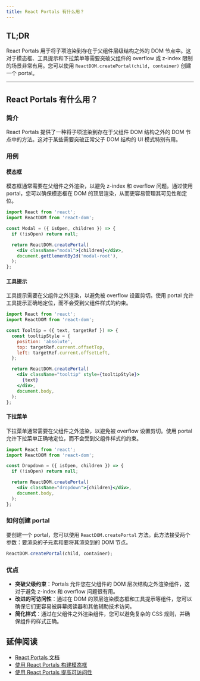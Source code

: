 ```yaml
---
title: React Portals 有什么用？
---
```


## TL;DR

React Portals 用于将子项渲染到存在于父组件层级结构之外的 DOM 节点中。这对于模态框、工具提示和下拉菜单等需要突破父组件的 overflow 或 z-index 限制的场景非常有用。您可以使用 `ReactDOM.createPortal(child, container)` 创建一个 portal。

***

## React Portals 有什么用？

### 简介

React Portals 提供了一种将子项渲染到存在于父组件 DOM 结构之外的 DOM 节点中的方法。这对于某些需要突破正常父子 DOM 结构的 UI 模式特别有用。

### 用例

#### 模态框

模态框通常需要在父组件之外渲染，以避免 z-index 和 overflow 问题。通过使用 portal，您可以确保模态框在 DOM 的顶层渲染，从而更容易管理其可见性和定位。

```jsx
import React from 'react';
import ReactDOM from 'react-dom';

const Modal = ({ isOpen, children }) => {
  if (!isOpen) return null;

  return ReactDOM.createPortal(
    <div className="modal">{children}</div>,
    document.getElementById('modal-root'),
  );
};
```

#### 工具提示

工具提示需要在父组件之外渲染，以避免被 overflow 设置剪切。使用 portal 允许工具提示正确地定位，而不会受到父组件样式的约束。

```jsx
import React from 'react';
import ReactDOM from 'react-dom';

const Tooltip = ({ text, targetRef }) => {
  const tooltipStyle = {
    position: 'absolute',
    top: targetRef.current.offsetTop,
    left: targetRef.current.offsetLeft,
  };

  return ReactDOM.createPortal(
    <div className="tooltip" style={tooltipStyle}>
      {text}
    </div>,
    document.body,
  );
};
```

#### 下拉菜单

下拉菜单通常需要在父组件之外渲染，以避免被 overflow 设置剪切。使用 portal 允许下拉菜单正确地定位，而不会受到父组件样式的约束。

```jsx
import React from 'react';
import ReactDOM from 'react-dom';

const Dropdown = ({ isOpen, children }) => {
  if (!isOpen) return null;

  return ReactDOM.createPortal(
    <div className="dropdown">{children}</div>,
    document.body,
  );
};
```

### 如何创建 portal

要创建一个 portal，您可以使用 `ReactDOM.createPortal` 方法。此方法接受两个参数：要渲染的子元素和要将其渲染到的 DOM 节点。

```jsx
ReactDOM.createPortal(child, container);
```

### 优点

* **突破父级约束**：Portals 允许您在父组件的 DOM 层次结构之外渲染组件，这对于避免 z-index 和 overflow 问题很有用。
* **改进的可访问性**：通过在 DOM 的顶层渲染模态框和工具提示等组件，您可以确保它们更容易被屏幕阅读器和其他辅助技术访问。
* **简化样式**：通过在父组件之外渲染组件，您可以避免复杂的 CSS 规则，并确保组件的样式正确。

## 延伸阅读

* [React Portals 文档](https://reactjs.org/docs/portals.html)
* [使用 React Portals 构建模态框](https://blog.logrocket.com/building-a-modal-with-react-portals/)
* [使用 React Portals 提高可访问性](https://www.smashingmagazine.com/2020/03/react-portals-accessibility/)
